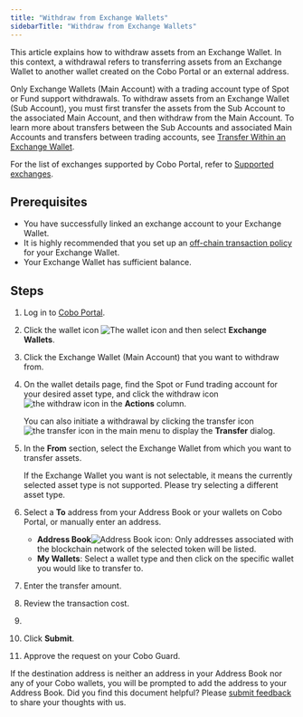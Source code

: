 ```yaml
---
title: "Withdraw from Exchange Wallets"
sidebarTitle: "Withdraw from Exchange Wallets"
---
```



This article explains how to withdraw assets from an Exchange Wallet. In this context, a withdrawal refers to transferring assets from an Exchange Wallet to another wallet created on the Cobo Portal or an external address. 

Only Exchange Wallets (Main Account) with a trading account type of Spot or Fund support withdrawals. To withdraw assets from an Exchange Wallet (Sub Account), you must first transfer the assets from the Sub Account to the associated Main Account, and then withdraw from the Main Account. To learn more about transfers between the Sub Accounts and associated Main Accounts and transfers between trading accounts, see [Transfer Within an Exchange Wallet](/en/portal/exchange-wallets/within-wallet).

For the list of exchanges supported by Cobo Portal, refer to [Supported exchanges](/en/portal/exchange-wallets/supported-exchanges).

## Prerequisites

- You have successfully linked an exchange account to your Exchange Wallet.
- It is highly recommended that you set up an [off-chain transaction policy](/en/portal/risk-controls/tx-policies-overview) for your Exchange Wallet.
- Your Exchange Wallet has sufficient balance.

## Steps

1. Log in to [Cobo Portal](https://portal.cobo.com/login).
2. Click the wallet icon <img src="/en/images/exchange-wallet/1.png" className="icon" alt="The wallet icon" /> and then select **Exchange Wallets**.
3. Click the Exchange Wallet (Main Account) that you want to withdraw from.
4. On the wallet details page, find the Spot or Fund trading account for your desired asset type, and click the withdraw icon <img src="/en/images/exchange-wallet/11.png" className="icon" alt="the withdraw icon"></img> in the **Actions** column.

    <Note>You can also initiate a withdrawal by clicking the transfer icon <img src="/en/images/transfers/transfer-button.svg" className="icon" alt="the transfer icon" /> in the main menu to display the **Transfer** dialog.</Note>

5. In the **From** section, select the Exchange Wallet from which you want to transfer assets.

    <Note>If the Exchange Wallet you want is not selectable, it means the currently selected asset type is not supported. Please try selecting a different asset type.</Note>

6. Select a **To** address from your Address Book or your wallets on Cobo Portal, or manually enter an address.
    - **Address Book**<img src="/en/images/common/icon_address_book.svg" className="icon" alt="Address Book icon" />: Only addresses associated with the blockchain network of the selected token will be listed.
    - **My Wallets**: Select a wallet type and then click on the specific wallet you would like to transfer to.
7. Enter the transfer amount.
8. Review the transaction cost.
9. <MySnippet />
10. Click **Submit**.
11. Approve the request on your Cobo Guard.

If the destination address is neither an address in your Address Book nor any of your Cobo wallets, you will be prompted to add the address to your Address Book.
<Tip>Did you find this document helpful? Please [submit feedback](https://forms.zohopublic.com/cobo/form/DocumentFeedbackForm/formperma/QvLOhxJv1_JMsJ-1dleZ8Itb_7rzN-LtgvsDdxosoVI?referrername=manuals) to share your thoughts with us.</Tip>